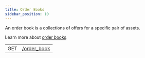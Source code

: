 ```yaml
---
title: Order Books
sidebar_position: 10
---
```



An order book is a collections of offers for a specific pair of assets.

Learn more about [order books](../../../../../learn/glossary.mdx#decentralized-exchange).

<EndpointsTable title="Endpoints">

|     |                                                     |
| --- | --------------------------------------------------- |
| GET | [/order_book](../../retrieve-an-order-book.api.mdx) |

</EndpointsTable>
